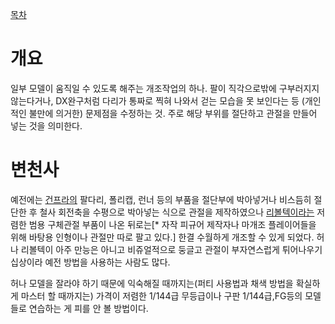 [[목차]]
= 개요 =
일부 모델이 움직일 수 있도록 해주는 개조작업의 하나. 팔이 직각으로밖에 구부러지지 않는다거나, DX완구처럼 다리가 통짜로 찍혀 나와서 걷는 모습을 못 보인다는 등 (개인적인 불만에 의거한) 문제점을 수정하는 것. 주로 해당 부위를 절단하고 관절을 만들어 넣는 것을 의미한다.

= 변천사 =
예전에는 [[건프라]]의 팔다리, 폴리캡, 런너 등의 부품을 절단부에 박아넣거나 비스듬히 절단한 후 철사 회전축을 수평으로 박아넣는 식으로 관절을 제작하였으나 [[리볼텍]]이라는 저렴한 범용 구체관절 부품이 나온 뒤로는[* 자작 피규어 제작자나 마개조 플레이어들을 위해 바탕용 인형이나 관절만 따로 팔고 있다.] 한결 수월하게 개조할 수 있게 되었다. 허나 리볼텍이 아주 만능은 아니고 비쥬얼적으로 둥글고 관절이 부자연스럽게 튀어나우기 십상이라 예전 방법을 사용하는 사람도 많다.

허나 모델을 잘라야 하기 때문에 익숙해질 때까지는(퍼티 사용법과 채색 방법을 확실하게 마스터 할 때까지는) 가격이 저렴한 1/144급 무등급이나 구판 1/144급,FG등의 모델들로 연습하는 게 피를 안 볼 방법이다.
